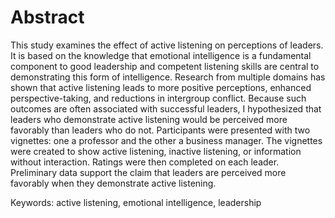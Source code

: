 # Abstract

This study examines the effect of active listening on perceptions of leaders. It is based on the knowledge that emotional intelligence is a fundamental component to good leadership and competent listening skills are central to demonstrating this form of intelligence. Research from multiple domains has shown that active listening leads to more positive perceptions, enhanced perspective-taking, and reductions in intergroup conflict. Because such outcomes are often associated with successful leaders, I hypothesized that leaders who demonstrate active listening would be perceived more favorably than leaders who do not. Participants were presented with two vignettes: one a professor and the other a business manager. The vignettes were created to show active listening, inactive listening, or information without interaction. Ratings were then completed on each leader. Preliminary data support the claim that leaders are perceived more favorably when they demonstrate active listening. 


Keywords: active listening, emotional intelligence, leadership
\newpage